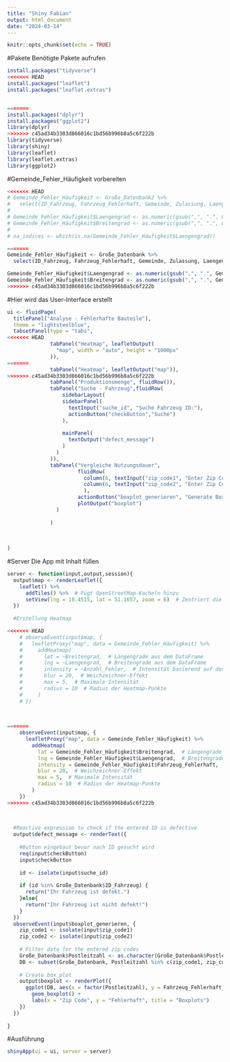 ```yaml
---
title: "Shiny Fabian"
output: html_document
date: "2024-03-14"
---
```


```r
knitr::opts_chunk$set(echo = TRUE)
```

#Pakete
Benötigte Pakete aufrufen
```r

install.packages("tidyverse")
<<<<<<< HEAD
install.packages("leaflet")
install.packages("leaflet.extras")


=======
install.packages("dplyr")
install.packages("ggplot2")
library(dplyr)
>>>>>>> c45ad34b3303d866016c1bd56b996b8a5c6f222b
library(tidyverse)
library(shiny)
library(leaflet)
library(leaflet.extras)
library(ggplot2)
```

#Gemeinde_Fehler_Häufigkeit vorbereiten
```r
<<<<<<< HEAD
# Gemeinde_Fehler_Häufigkeit <- Große_Datenbank2 %>%
#   select(ID_Fahrzeug, Fahrzeug_Fehlerhaft, Gemeinde, Zulassung, Laengengrad, Breitengrad)
# 
# Gemeinde_Fehler_Häufigkeit$Laengengrad <- as.numeric(gsub(",", ".", Gemeinde_Fehler_Häufigkeit$Laengengrad), na.rm = TRUE)
# Gemeinde_Fehler_Häufigkeit$Breitengrad <- as.numeric(gsub(",", ".", Gemeinde_Fehler_Häufigkeit$Breitengrad), na.rm = TRUE)
#   
# na_indices <- which(is.na(Gemeinde_Fehler_Häufigkeit$Laengengrad))

=======
Gemeinde_Fehler_Häufigkeit <- Große_Datenbank %>%
  select(ID_Fahrzeug, Fahrzeug_Fehlerhaft, Gemeinde, Zulassung, Laengengrad, Breitengrad, Postleitzahl)

Gemeinde_Fehler_Häufigkeit$Laengengrad <- as.numeric(gsub(",", ".", Gemeinde_Fehler_Häufigkeit$Laengengrad), na.rm = TRUE)
Gemeinde_Fehler_Häufigkeit$Breitengrad <- as.numeric(gsub(",", ".", Gemeinde_Fehler_Häufigkeit$Breitengrad), na.rm = TRUE)
>>>>>>> c45ad34b3303d866016c1bd56b996b8a5c6f222b
```


#Hier wird das User-Interface erstellt 
```r

ui <- fluidPage(
  titlePanel("Analyse - Fehlerhafte Bauteile"),
  theme = "lightsteelblue",
  tabsetPanel(type = "tabs",
<<<<<<< HEAD
              tabPanel("Heatmap", leafletOutput(
                "map", width = "auto", height = "1000px"
              )),
=======
              tabPanel("Heatmap", leafletOutput("map")),
>>>>>>> c45ad34b3303d866016c1bd56b996b8a5c6f222b
              tabPanel("Produktionsmenge", fluidRow()),
              tabPanel("Suche - Fahrzeug",fluidRow(
                  sidebarLayout(
                  sidebarPanel(
                    textInput("suche_id", "Suche Fahrzeug ID:"),
                    actionButton("checkButton","Suche")
                  ),
                  
                  mainPanel(
                    textOutput("defect_message")
                  )
                )
              )),
              tabPanel("Vergleiche Nutzungsdauer", 
                       fluidRow(
                         column(6, textInput("zip_code1", "Enter Zip Code 1:")),
                         column(6, textInput("zip_code2", "Enter Zip Code 2:"))
                         ),
                       actionButton("boxplot_generieren", "Generate Box Plot"),
                       plotOutput("boxplot")
                )
              
              )
  
  
  
)

```



#Server
Die App mit Inhalt füllen 
```r

server <- function(input,output,session){
  output$map <- renderLeaflet({
    leaflet() %>%
      addTiles() %>%  # Fügt OpenStreetMap-Kacheln hinzu
      setView(lng = 10.4515, lat = 51.1657, zoom = 6)  # Zentriert die Karte auf Deutschland
  })
  
  #Erstellung Heatmap

<<<<<<< HEAD
    # observeEvent(input$map, {
    #   leafletProxy("map", data = Gemeinde_Fehler_Häufigkeit) %>%
    #     addHeatmap(
    #       lat = ~Breitengrad,  # Längengrade aus dem DataFrame
    #       lng = ~Laengengrad,  # Breitengrade aus dem DataFrame
    #       intensity = ~Anzahl_Fehler,  # Intensität basierend auf der Anzahl der Fehler
    #       blur = 20,  # Weichzeichner-Effekt
    #       max = 5,  # Maximale Intensität
    #       radius = 10  # Radius der Heatmap-Punkte
    #     )
    # })
  
  

=======
    observeEvent(input$map, {
      leafletProxy("map", data = Gemeinde_Fehler_Häufigkeit) %>%
        addHeatmap(
          lat = Gemeinde_Fehler_Häufigkeit$Breitengrad,  # Längengrade aus dem DataFrame
          lng = Gemeinde_Fehler_Häufigkeit$Laengengrad,  # Breitengrade aus dem DataFrame
          intensity = Gemeinde_Fehler_Häufigkeit$Fahrzeug_Fehlerhaft,  # Intensität basierend auf der Anzahl der Fehler
          blur = 20,  # Weichzeichner-Effekt
          max = 5,  # Maximale Intensität
          radius = 10  # Radius der Heatmap-Punkte
        )
    })
>>>>>>> c45ad34b3303d866016c1bd56b996b8a5c6f222b

  
  
  #Reactive expression to check if the entered ID is defective
  output$defect_message <- renderText({
    
    #Button eingebaut bevor nach ID gesucht wird
    req(input$checkButton)
    input$checkButton
    
    id <- isolate(input$suche_id)
    
    if (id %in% Große_Datenbank$ID_Fahrzeug) {
      return("Ihr Fahrzeug ist defekt.")
    }else{
      return("Ihr Fahrzeug ist nicht defekt!")
    } 
  })
  observeEvent(input$boxplot_generieren, {
    zip_code1 <- isolate(input$zip_code1)
    zip_code2 <- isolate(input$zip_code2)
    
    # Filter data for the entered zip codes
    Große_Datenbank$Postleitzahl <- as.character(Große_Datenbank$Postleitzahl)
    DB <- subset(Große_Datenbank, Postleitzahl %in% c(zip_code1, zip_code2))
    
    # Create box plot
    output$boxplot <- renderPlot({
      ggplot(DB, aes(x = factor(Postleitzahl), y = Fahrzeug_Fehlerhaft_Fahrleistung)) +
        geom_boxplot() +
        labs(x = "Zip Code", y = "Fehlerhaft", title = "Boxplots")
    })
  })
  
}


```

#Ausführung
```r

shinyApp(ui = ui, server = server)


```
